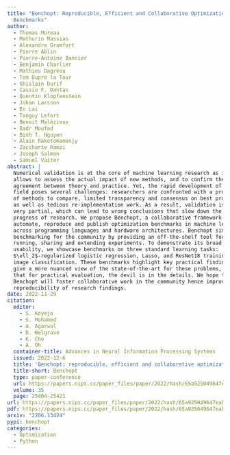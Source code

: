 ```yaml
---
title: "Benchopt: Reproducible, Efficient and Collaborative Optimization 
  Benchmarks"
author:
  - Thomas Moreau
  - Mathurin Massias
  - Alexandre Gramfort
  - Pierre Ablin
  - Pierre-Antoine Bannier
  - Benjamin Charlier
  - Mathieu Dagréou
  - Tom Dupré la Tour
  - Ghislain Durif
  - Cassio F. Dantas
  - Quentin Klopfenstein
  - Johan Larsson
  - En Lai
  - Tanguy Lefort
  - Benoit Malézieux
  - Badr Moufad
  - Binh T. Nguyen
  - Alain Rakotomamonjy
  - Zaccharie Ramzi
  - Joseph Salmon
  - Samuel Vaiter
abstract: |
  Numerical validation is at the core of machine learning research as it
  allows to assess the actual impact of new methods, and to confirm the
  agreement between theory and practice. Yet, the rapid development of the
  field poses several challenges: researchers are confronted with a profusion
  of methods to compare, limited transparency and consensus on best practices,
  as well as tedious re-implementation work. As a result, validation is often
  very partial, which can lead to wrong conclusions that slow down the
  progress of research. We propose Benchopt, a collaborative framework to
  automate, reproduce and publish optimization benchmarks in machine learning
  across programming languages and hardware architectures. Benchopt simplifies
  benchmarking for the community by providing an off-the-shelf tool for
  running, sharing and extending experiments. To demonstrate its broad
  usability, we showcase benchmarks on three standard learning tasks:
  $\ell_2$-regularized logistic regression, Lasso, and ResNet18 training for
  image classification. These benchmarks highlight key practical findings that
  give a more nuanced view of the state-of-the-art for these problems, showing
  that for practical evaluation, the devil is in the details. We hope that
  Benchopt will foster collaborative work in the community hence improving the
  reproducibility of research findings.
date: 2022-11-29
citation:
  editor:
    - S. Koyejo
    - S. Mohamed
    - A. Agarwal
    - D. Belgrave
    - K. Cho
    - A. Oh
  container-title: Advances in Neural Information Processing Systems
  issued: 2022-12-6
  title: 'Benchopt: reproducible, efficient and collaborative optimization benchmarks'
  title-short: Benchopt
  type: paper-conference
  url: https://papers.nips.cc/paper_files/paper/2022/hash/65a925049647eab0aa06a9faf1cd470b-Abstract-Conference.html
  volume: 35
  page: 25404-25421
url: https://papers.nips.cc/paper_files/paper/2022/hash/65a925049647eab0aa06a9faf1cd470b-Abstract-Conference.html
pdf: https://papers.nips.cc/paper_files/paper/2022/hash/65a925049647eab0aa06a9faf1cd470b-Paper-Conference.pdf
arxiv: "2206.13424"
pypi: benchopt
categories:
  - Optimization
  - Python
---
```

